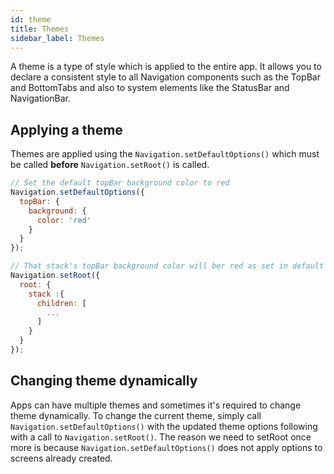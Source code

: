 ```yaml
---
id: theme
title: Themes
sidebar_label: Themes
---
```


A theme is a type of style which is applied to the entire app. It allows you to declare
a consistent style to all Navigation components such as the TopBar and BottomTabs and also
to system elements like the StatusBar and NavigationBar.

## Applying a theme
Themes are applied using the `Navigation.setDefaultOptions()` which must be called **before** `Navigation.setRoot()`
is called.

```js
// Set the default topBar background color to red
Navigation.setDefaultOptions({
  topBar: {
    background: {
      color: 'red'
    }
  }
});

// That stack's topBar background color will ber red as set in default options
Navigation.setRoot({
  root: {
    stack :{
      children: [
        ...
      ]
    }
  }
});
```

## Changing theme dynamically
Apps can have multiple themes and sometimes it's required to change theme dynamically. To change the current theme,
simply call `Navigation.setDefaultOptions()` with the updated theme options following with a call to `Navigation.setRoot()`.
The reason we need to setRoot once more is because `Navigation.setDefaultOptions()` does not apply options to screens
already created.